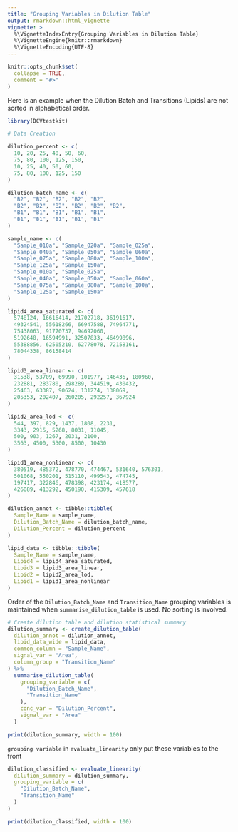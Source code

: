 ```yaml
---
title: "Grouping Variables in Dilution Table"
output: rmarkdown::html_vignette
vignette: >
  %\VignetteIndexEntry{Grouping Variables in Dilution Table}
  %\VignetteEngine{knitr::rmarkdown}
  %\VignetteEncoding{UTF-8}
---
```


```r
knitr::opts_chunk$set(
  collapse = TRUE,
  comment = "#>"
)
```

Here is an example when the Dilution Batch and Transitions (Lipids) are not sorted in alphabetical order.

```r
library(DCVtestkit)

# Data Creation

dilution_percent <- c(
  10, 20, 25, 40, 50, 60,
  75, 80, 100, 125, 150,
  10, 25, 40, 50, 60,
  75, 80, 100, 125, 150
)

dilution_batch_name <- c(
  "B2", "B2", "B2", "B2", "B2",
  "B2", "B2", "B2", "B2", "B2", "B2",
  "B1", "B1", "B1", "B1", "B1",
  "B1", "B1", "B1", "B1", "B1"
)

sample_name <- c(
  "Sample_010a", "Sample_020a", "Sample_025a",
  "Sample_040a", "Sample_050a", "Sample_060a",
  "Sample_075a", "Sample_080a", "Sample_100a",
  "Sample_125a", "Sample_150a",
  "Sample_010a", "Sample_025a",
  "Sample_040a", "Sample_050a", "Sample_060a",
  "Sample_075a", "Sample_080a", "Sample_100a",
  "Sample_125a", "Sample_150a"
)

lipid4_area_saturated <- c(
  5748124, 16616414, 21702718, 36191617,
  49324541, 55618266, 66947588, 74964771,
  75438063, 91770737, 94692060,
  5192648, 16594991, 32507833, 46499896,
  55388856, 62505210, 62778078, 72158161,
  78044338, 86158414
)

lipid3_area_linear <- c(
  31538, 53709, 69990, 101977, 146436, 180960,
  232881, 283780, 298289, 344519, 430432,
  25463, 63387, 90624, 131274, 138069,
  205353, 202407, 260205, 292257, 367924
)

lipid2_area_lod <- c(
  544, 397, 829, 1437, 1808, 2231,
  3343, 2915, 5268, 8031, 11045,
  500, 903, 1267, 2031, 2100,
  3563, 4500, 5300, 8500, 10430
)

lipid1_area_nonlinear <- c(
  380519, 485372, 478770, 474467, 531640, 576301,
  501068, 550201, 515110, 499543, 474745,
  197417, 322846, 478398, 423174, 418577,
  426089, 413292, 450190, 415309, 457618
)

dilution_annot <- tibble::tibble(
  Sample_Name = sample_name,
  Dilution_Batch_Name = dilution_batch_name,
  Dilution_Percent = dilution_percent
)

lipid_data <- tibble::tibble(
  Sample_Name = sample_name,
  Lipid4 = lipid4_area_saturated,
  Lipid3 = lipid3_area_linear,
  Lipid2 = lipid2_area_lod,
  Lipid1 = lipid1_area_nonlinear
)
```

Order of the `Dilution_Batch_Name` and `Transition_Name` grouping variables is maintained when `summarise_dilution_table` is used. No sorting is involved.

```r
# Create dilution table and dilution statistical summary
dilution_summary <- create_dilution_table(
  dilution_annot = dilution_annot,
  lipid_data_wide = lipid_data,
  common_column = "Sample_Name",
  signal_var = "Area",
  column_group = "Transition_Name"
) %>%
  summarise_dilution_table(
    grouping_variable = c(
      "Dilution_Batch_Name",
      "Transition_Name"
    ),
    conc_var = "Dilution_Percent",
    signal_var = "Area"
  )
```

```r
print(dilution_summary, width = 100)
```

`grouping variable` in `evaluate_linearity` only put these variables to the front

```r
dilution_classified <- evaluate_linearity(
  dilution_summary = dilution_summary,
  grouping_variable = c(
    "Dilution_Batch_Name",
    "Transition_Name"
  )
)
```

```r
print(dilution_classified, width = 100)
```

